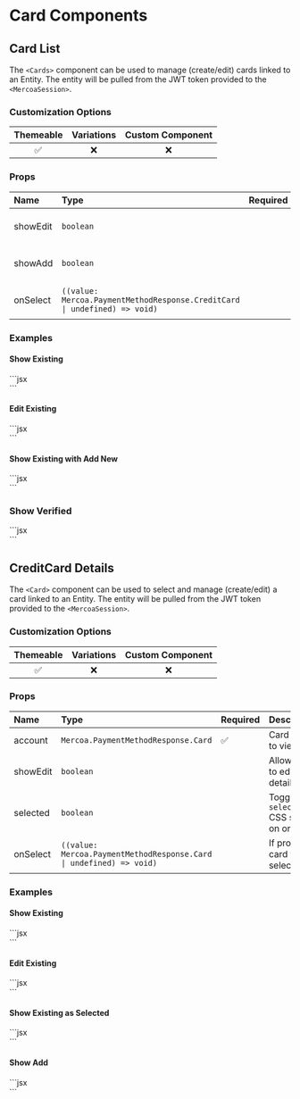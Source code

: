 
# Card Components

## Card List

The `<Cards>` component can be used to manage (create/edit) cards linked to an Entity. The entity will be pulled from the JWT token provided to the `<MercoaSession>`.

### Customization Options

| Themeable | Variations | Custom Component |
| :-------: | :--------: | :--------------: |
|    ✅     |     ❌     |        ❌        |

### Props

| Name     | Type                                                                      | Required | Description                          |
| :------- | :------------------------------------------------------------------------ | :------- | :----------------------------------- |
| showEdit | `boolean`                                                                 |          | Allow user to edit card details      |
| showAdd  | `boolean`                                                                 |          | Allow user to add new cards          |
| onSelect | `((value: Mercoa.PaymentMethodResponse.CreditCard \| undefined) => void)` |          | If provided, card will be selectable |

### Examples

#### Show Existing

<ComponentContainer>
  <div>
    <Cards />
  </div>
  ```jsx
  <div>
    <Cards />
  </div>
  ```
</ComponentContainer>

#### Edit Existing

<ComponentContainer>
  <div>
    <Cards showEdit />
  </div>
  ```jsx
  <div>
    <Cards showEdit />
  </div>
  ```
</ComponentContainer>

#### Show Existing with Add New

<ComponentContainer>
  <div>
    <Cards showAdd />
  </div>
  ```jsx
  <div>
    <Cards showAdd />
  </div>
  ```
</ComponentContainer>

### Show Verified

<ComponentContainer>
  <div>
    <Cards verifiedOnly />
  </div>
  ```jsx
  <div>
    <Cards verifiedOnly />
  </div>
  ```
</ComponentContainer>

## CreditCard Details

The `<Card>` component can be used to select and manage (create/edit) a card linked to an Entity. The entity will be pulled from the JWT token provided to the `<MercoaSession>`.

### Customization Options

| Themeable | Variations | Custom Component |
| :-------: | :--------: | :--------------: |
|    ✅     |     ❌     |        ❌        |

### Props

| Name     | Type                                                                | Required | Description                               |
| :------- | :------------------------------------------------------------------ | :------- | :---------------------------------------- |
| account  | `Mercoa.PaymentMethodResponse.Card`                                 | ✅       | Card Object to view/edit                  |
| showEdit | `boolean`                                                           |          | Allow user to edit card details           |
| selected | `boolean`                                                           |          | Toggle the `selected` CSS style on or off |
| onSelect | `((value: Mercoa.PaymentMethodResponse.Card \| undefined) => void)` |          | If provided, card will be selectable      |

### Examples

#### Show Existing

<ComponentContainer>
  <div>
    <Card account={payerCreditCard} />
  </div>
  ```jsx
  <div>
    <Card account={payerCreditCard} />
  </div>
  ```
</ComponentContainer>

#### Edit Existing

<ComponentContainer>
  <div>
    <Card account={payerCreditCard} showEdit />
  </div>
  ```jsx
  <div>
    <Card account={payerCreditCard} showEdit />
  </div>
  ```
</ComponentContainer>

#### Show Existing as Selected

<ComponentContainer>
  <div>
    <Card account={payerCreditCard} selected />
  </div>
  ```jsx
  <div>
    <Card account={payerCreditCard} selected />
  </div>
  ```
</ComponentContainer>

#### Show Add

<ComponentContainer>
  <div>
    <Card />
  </div>
  ```jsx
  <div>
    <Card />
  </div>
  ```
</ComponentContainer>
